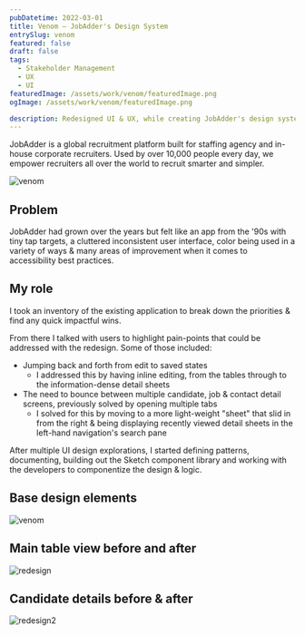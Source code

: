 ```yaml
---
pubDatetime: 2022-03-01
title: Venom — JobAdder's Design System
entrySlug: venom
featured: false
draft: false
tags:
  - Stakeholder Management
  - UX
  - UI
featuredImage: /assets/work/venom/featuredImage.png
ogImage: /assets/work/venom/featuredImage.png

description: Redesigned UI & UX, while creating JobAdder's design system, Venom.
---
```



JobAdder is a global recruitment platform built for staffing agency and in-house corporate recruiters. Used by over 10,000 people every day, we empower recruiters all over the world to recruit smarter and simpler.

<Image src={featuredImage} alt='venom' class='wide' />

## Problem

JobAdder had grown over the years but felt like an app from the '90s with tiny tap targets, a cluttered inconsistent user interface, color being used in a variety of ways & many areas of improvement when it comes to accessibility best practices.

## My role

I took an inventory of the existing application to break down the priorities & find any quick impactful wins.

From there I talked with users to highlight pain-points that could be addressed with the redesign. Some of those included:

- Jumping back and forth from edit to saved states
  - I addressed this by having inline editing, from the tables through to the information-dense detail sheets
- The need to bounce between multiple candidate, job & contact detail screens, previously solved by opening multiple tabs
  - I solved for this by moving to a more light-weight "sheet" that slid in from the right & being displaying recently viewed detail sheets in the left-hand navigation's search pane

After multiple UI design explorations, I started defining patterns, documenting, building out the Sketch component library and working with the developers to componentize the design & logic.

## Base design elements


<Image src={venom} alt='venom' class='wide' />

## Main table view before and after

<Image src={redesign} alt='redesign' class='wide' />

## Candidate details before & after

<Image src={redesign2} alt='redesign2' class='wide' />
